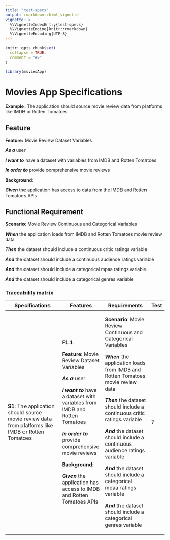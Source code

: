 ```yaml
---
title: "test-specs"
output: rmarkdown::html_vignette
vignette: >
  %\VignetteIndexEntry{test-specs}
  %\VignetteEngine{knitr::rmarkdown}
  %\VignetteEncoding{UTF-8}
---
```


```r
knitr::opts_chunk$set(
  collapse = TRUE,
  comment = "#>"
)
```

```r
library(moviesApp)
```

# Movies App Specifications

**Example:** The application should source movie review data from platforms like IMDB or Rotten Tomatoes

## Feature 

**Feature:** Movie Review Dataset Variables

***As a*** user

***I want to*** have a dataset with variables from IMDB and Rotten Tomatoes

***In order to*** provide comprehensive movie reviews

**Background**:

***Given*** the application has access to data from the IMDB and Rotten Tomatoes APIs

## Functional Requirement

**Scenario**: Movie Review Continuous and Categorical Variables

***When*** the application loads from IMDB and Rotten Tomatoes movie review data

***Then*** the dataset should include a continuous critic ratings variable

***And*** the dataset should include a continuous audience ratings variable

***And*** the dataset should include a categorical mpaa ratings variable

***And*** the dataset should include a categorical genres variable

### Traceability matrix

+------------------------------------------------------------------------------------------------------+-----------------------------------------------------------------------------+-----------------------------------------------------------------------------------+------------+
| Specifications                                                                                       | Features                                                                    | Requirements                                                                      | Test       |
+======================================================================================================+=============================================================================+===================================================================================+============+
| **S1**: The application should source movie review data from platforms like IMDB or Rotten Tomatoes  | **F1.1**:                                                                   | **Scenario**: Movie Review Continuous and Categorical Variables                   | ?          |
|                                                                                                      |                                                                             |                                                                                   |            |
|                                                                                                      | **Feature:** Movie Review Dataset Variables                                 | ***When*** the application loads from IMDB and Rotten Tomatoes movie review data  |            |
|                                                                                                      |                                                                             |                                                                                   |            |
|                                                                                                      | ***As a*** user                                                             | ***Then*** the dataset should include a continuous critic ratings variable        |            |
|                                                                                                      |                                                                             |                                                                                   |            |
|                                                                                                      | ***I want to*** have a dataset with variables from IMDB and Rotten Tomatoes | ***And*** the dataset should include a continuous audience ratings variable       |            |
|                                                                                                      |                                                                             |                                                                                   |            |
|                                                                                                      | ***In order to*** provide comprehensive movie reviews                       | ***And*** the dataset should include a categorical mpaa ratings variable          |            |
|                                                                                                      |                                                                             |                                                                                   |            |
|                                                                                                      | **Background**:                                                             | ***And*** the dataset should include a categorical genres variable                |            |
|                                                                                                      |                                                                             |                                                                                   |            |
|                                                                                                      | ***Given*** the application has access to IMDB and Rotten Tomatoes APIs     |                                                                                   |            |
+------------------------------------------------------------------------------------------------------+-----------------------------------------------------------------------------+-----------------------------------------------------------------------------------+------------+
